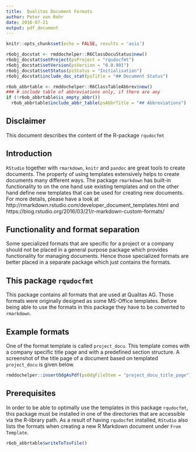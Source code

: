 ---
title:  Qualitas Document Formats
author: Peter von Rohr
date: 2016-07-21
output: pdf_document
---

```{r setup, include=FALSE}
knitr::opts_chunk$set(echo = FALSE, results = 'asis')
```

```{r DocumentStatus, eval=TRUE}
r6obj_docstat <- rmddochelper::R6ClassDocuStatus$new()
r6obj_docstat$setProject(psProject = "rqudocfmt")
r6obj_docstat$setVersion(psVersion = "0.0.901")
r6obj_docstat$setStatus(psStatus = "Initialisation")
r6obj_docstat$include_doc_stat(psTitle = "## Document Status")
```


```{r TableAbbreviation}
r6ob_abbrtable <- rmddochelper::R6ClassTableAbbrev$new()
### # include table of abbreviations only, if there are any
if (!r6ob_abbrtable$is_empty_abbr())
  r6ob_abbrtable$include_abbr_table(psAbbrTitle = "## Abbreviations")
```

## Disclaimer
This document describes the content of the R-package `rqudocfmt`


## Introduction
`RStudio` together with `rmarkdown`, `knitr` and `pandoc` are great tools to create documents. The property of using templates extensively helps to create documents many different ways. The package `rmarkdown` has built-in functionality to on the one hand use existing templates and on the other hand define new templates that can be used for creating new documents. For more details, please have a look at http://rmarkdown.rstudio.com/developer_document_templates.html and https://blog.rstudio.org/2016/03/21/r-markdown-custom-formats/


## Functionality and format separation
Some specialized formats that are specific for a project or a company should not be placed in a general purpose package which provides functionality for managing documents. Hence those specialized formats are better placed in a separate package which just contains the formats. 


## This package `rqudocfmt`
This package contains all formats that are used at Qualitas AG. Those formats were originally designed as some MS-Office templates. Before being able to use the formats in this package they have to be converted to `rmarkdown`. 


## Example formats
One of the format template is called `project_docu`. This template comes with a company specific title page and with a predefined section structure. A screenshot of the title page of a document based on templated `project_docu` is given below.

```{r project_docu_title_page_graphics}
rmddochelper::insertOdgAsPdf(psOdgFileStem = "project_docu_title_page")
```


## Prerequisites
In order to be able to optimally use the templates in this package `rqudocfmt`, this package must be installed in one of the directories that are accessible via the R-library path. As a result of having `rqudocfmt` installed, `RStudio` also lists the formats when creating a new R Markdown document under `From Template`.





```{r WriteTableOfAbbreviations, results='hide'}
r6ob_abbrtable$writeToTsvFile()
```
<!-- END of document                 -- 
  -- Below this must not be anything --> 
